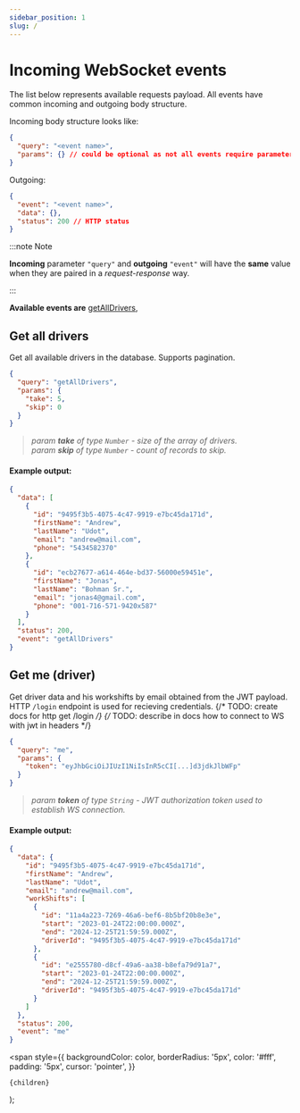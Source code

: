 ```yaml
---
sidebar_position: 1
slug: /
---
```


# Incoming WebSocket events

The list below represents available requests payload. All events have common incoming and outgoing
body structure.

Incoming body structure looks like:

```json
{
  "query": "<event name>",
  "params": {} // could be optional as not all events require parameters
}
```

Outgoing:

```json
{
  "event": "<event name>",
  "data": {},
  "status": 200 // HTTP status
}
```

:::note Note

**Incoming** parameter `"query"` and **outgoing** `"event"` will have the **same** value when they are paired in
a _request-response_ way.

:::

**Available events are**
[getAllDrivers](/#get-all-drivers),

## Get all drivers

Get all available drivers in the database. Supports pagination.

```json
{
  "query": "getAllDrivers",
  "params": {
    "take": 5,
    "skip": 0
  }
}
```

> _param **take** of type `Number` - size of the array of drivers._ <br/> _param **skip** of type `Number` - count of records to skip._

#### Example output:

```json
{
  "data": [
    {
      "id": "9495f3b5-4075-4c47-9919-e7bc45da171d",
      "firstName": "Andrew",
      "lastName": "Udot",
      "email": "andrew@mail.com",
      "phone": "5434582370"
    },
    {
      "id": "ecb27677-a614-464e-bd37-56000e59451e",
      "firstName": "Jonas",
      "lastName": "Bohman Sr.",
      "email": "jonas4@gmail.com",
      "phone": "001-716-571-9420x587"
    }
  ],
  "status": 200,
  "event": "getAllDrivers"
}
```

## Get me (driver)

Get driver data and his workshifts by email obtained from the JWT payload.<br/>
HTTP `/login` endpoint is used for recieving credentials.
{/* TODO: create docs for http get /login */}
{/* TODO: describe in docs how to connect to WS with jwt in headers */}

```json
{
  "query": "me",
  "params": {
    "token": "eyJhbGciOiJIUzI1NiIsInR5cCI[...]d3jdkJlbWFp"
  }
}
```

> _param **token** of type `String` - JWT authorization token used to establish WS connection._

#### Example output:

```json
{
  "data": {
    "id": "9495f3b5-4075-4c47-9919-e7bc45da171d",
    "firstName": "Andrew",
    "lastName": "Udot",
    "email": "andrew@mail.com",
    "workShifts": [
      {
        "id": "11a4a223-7269-46a6-bef6-8b5bf20b8e3e",
        "start": "2023-01-24T22:00:00.000Z",
        "end": "2024-12-25T21:59:59.000Z",
        "driverId": "9495f3b5-4075-4c47-9919-e7bc45da171d"
      },
      {
        "id": "e2555780-d8cf-49a6-aa38-b8efa79d91a7",
        "start": "2023-01-24T22:00:00.000Z",
        "end": "2024-12-25T21:59:59.000Z",
        "driverId": "9495f3b5-4075-4c47-9919-e7bc45da171d"
      }
    ]
  },
  "status": 200,
  "event": "me"
}
```

  <span
    style={{
      backgroundColor: color,
      borderRadius: '5px',
      color: '#fff',
      padding: '5px',
      cursor: 'pointer',
    }}
   > 
    {children}
  </span>
);
